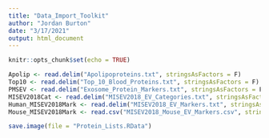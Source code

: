 ```yaml
---
title: "Data_Import_Toolkit"
author: "Jordan Burton"
date: "3/17/2021"
output: html_document
---
```


```r
knitr::opts_chunk$set(echo = TRUE)
```

```r
Apolip <- read.delim("Apolipoproteins.txt", stringsAsFactors = F)
Top10 <- read.delim("Top_10_Blood_Proteins.txt", stringsAsFactors = F)
PMSEV <- read.delim("Exosome_Protein_Markers.txt", stringsAsFactors = F)
MISEV2018Cat <- read.delim("MISEV2018_EV_Categories.txt", stringsAsFactors = F)
Human_MISEV2018Mark <- read.delim("MISEV2018_EV_Markers.txt", stringsAsFactors = F)
Mouse_MISEV2018Mark <- read.csv("MISEV2018_Mouse_EV_Markers.csv", stringsAsFactors = F)
```

```r
save.image(file = "Protein_Lists.RData")
```

